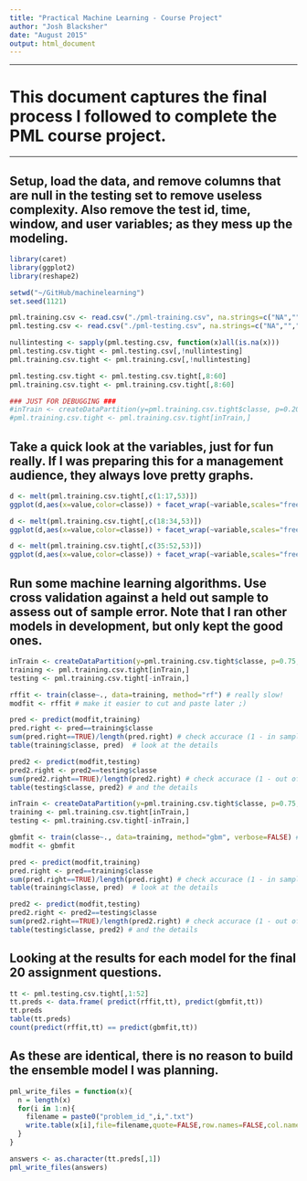```yaml
---
title: "Practical Machine Learning - Course Project"
author: "Josh Blacksher"
date: "August 2015"
output: html_document
---
```


---

# This document captures the final process I followed to complete the PML course project.

---

## Setup, load the data, and remove columns that are null in the testing set to remove useless complexity. Also remove the test id, time, window, and user variables; as they mess up the modeling.  

```r
library(caret)
library(ggplot2)
library(reshape2)

setwd("~/GitHub/machinelearning")
set.seed(1121)

pml.training.csv <- read.csv("./pml-training.csv", na.strings=c("NA","","#DIV/0!"))
pml.testing.csv <- read.csv("./pml-testing.csv", na.strings=c("NA","","#DIV/0!"))

nullintesting <- sapply(pml.testing.csv, function(x)all(is.na(x)))
pml.testing.csv.tight <- pml.testing.csv[,!nullintesting]
pml.training.csv.tight <- pml.training.csv[,!nullintesting]

pml.testing.csv.tight <- pml.testing.csv.tight[,8:60]
pml.training.csv.tight <- pml.training.csv.tight[,8:60]

### JUST FOR DEBUGGING ###
#inTrain <- createDataPartition(y=pml.training.csv.tight$classe, p=0.20, list=FALSE)
#pml.training.csv.tight <- pml.training.csv.tight[inTrain,]
```

## Take a quick look at the variables, just for fun really.  If I was preparing this for a management audience, they always love pretty graphs.  

```r
d <- melt(pml.training.csv.tight[,c(1:17,53)])
ggplot(d,aes(x=value,color=classe)) + facet_wrap(~variable,scales="free") + geom_density()

d <- melt(pml.training.csv.tight[,c(18:34,53)])
ggplot(d,aes(x=value,color=classe)) + facet_wrap(~variable,scales="free") + geom_density()

d <- melt(pml.training.csv.tight[,c(35:52,53)])
ggplot(d,aes(x=value,color=classe)) + facet_wrap(~variable,scales="free") + geom_density()
```

## Run some machine learning algorithms.  Use **cross validation** against a held out sample to assess **out of sample error**.  Note that I ran other models in development, but only kept the good ones.

```r
inTrain <- createDataPartition(y=pml.training.csv.tight$classe, p=0.75, list=FALSE)
training <- pml.training.csv.tight[inTrain,]
testing <- pml.training.csv.tight[-inTrain,]

rffit <- train(classe~., data=training, method="rf") # really slow!
modfit <- rffit # make it easier to cut and paste later ;)

pred <- predict(modfit,training)
pred.right <- pred==training$classe
sum(pred.right==TRUE)/length(pred.right) # check accurace (1 - in sample error)
table(training$classe, pred)  # look at the details 

pred2 <- predict(modfit,testing)
pred2.right <- pred2==testing$classe
sum(pred2.right==TRUE)/length(pred2.right) # check accurace (1 - out of sample error)
table(testing$classe, pred2) # and the details
```



```r
inTrain <- createDataPartition(y=pml.training.csv.tight$classe, p=0.75, list=FALSE)
training <- pml.training.csv.tight[inTrain,]
testing <- pml.training.csv.tight[-inTrain,]

gbmfit <- train(classe~., data=training, method="gbm", verbose=FALSE) #slow but good fit
modfit <- gbmfit

pred <- predict(modfit,training)
pred.right <- pred==training$classe
sum(pred.right==TRUE)/length(pred.right) # check accurace (1 - in sample error)
table(training$classe, pred)  # look at the details 

pred2 <- predict(modfit,testing)
pred2.right <- pred2==testing$classe
sum(pred2.right==TRUE)/length(pred2.right) # check accurace (1 - out of sample error)
table(testing$classe, pred2) # and the details
```

## Looking at the results for each model for the final 20 assignment questions.

```r
tt <- pml.testing.csv.tight[,1:52]
tt.preds <- data.frame( predict(rffit,tt), predict(gbmfit,tt)) 
tt.preds
table(tt.preds)
count(predict(rffit,tt) == predict(gbmfit,tt))
```

## As these are identical, there is no reason to build the ensemble model I was planning.  

```r
pml_write_files = function(x){
  n = length(x)
  for(i in 1:n){
    filename = paste0("problem_id_",i,".txt")
    write.table(x[i],file=filename,quote=FALSE,row.names=FALSE,col.names=FALSE)
  }
}

answers <- as.character(tt.preds[,1])
pml_write_files(answers)
```
